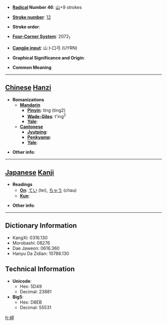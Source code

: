 * '''[[Wiktionary:Chinese radical index| Radical]] Number 46''': [[Wiktionary:Chinese radical index 山|山]]+9 strokes

* '''[[Wiktionary:Chinese total strokes index|Stroke number]]''': [[Wiktionary:Chinese total strokes index 12|12]]

* '''Stroke order''': 

* '''[[Wiktionary:Chinese four corner index|Four-Corner System]]''': 2072<sub>1</sub>

* '''[[Wiktionary:Chinese Cangjie index|Cangjie input]]''': 山卜口弓 (UYRN)

* '''Graphical Significance and Origin''': 

* '''Common Meaning'''
{{substub}}
----

== [[Chinese]] [[Hanzi]] ==

* '''Romanizations'''
** '''[[Mandarin]]'''
*** '''[[Pinyin]]''': tíng (ting2)
*** '''[[Wade-Giles]]''': t'ing<sup>2</sup>
*** '''[[Yale]]''': 
** '''[[Cantonese]]'''
*** '''[[Jyutping]]''':
*** '''[[Penkyamp]]''': 
*** '''[[Yale]]''': 

* '''Other info''': 

----

== [[Japanese]] [[Kanji]] ==

* '''Readings'''
** '''[[On]]''': [[てい]] (tei), [[ちゃう]] (chau)
** '''[[Kun]]''': 

* '''Other info''':  

----

== Dictionary Information ==

* KangXi: 0316.130
* Morobashi: 08276
* Dae Jaweon: 0616.360
* Hanyu Da Zidian: 10788.130

== Technical Information ==

* '''Unicode''':
** Hex: 5D49
** Decimal: 23881
* '''Big5''':
** Hex: D8EB
** Decimal: 55531

[[fr:嵉]]